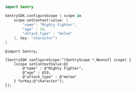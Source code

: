 ```swift {tabTitle:"Swift"}
import Sentry

SentrySDK.configureScope { scope in
    scope.setContext(value: [
        "name": "Mighty Fighter",
        "age" : 19,
        "attack_type" : "melee"
    ], key: "character")
}
```

```objc {tabTitle:"Objective-C"}
@import Sentry;

[SentrySDK configureScope:^(SentryScope *_Nonnull scope) {
    [scope setContextValue:@{
        @"name" : @"Mighty Fighter",
        @"age" : @19,
        @"attack_type" : @"melee"
    } forKey:@"character"];
}];
```
